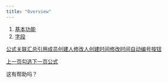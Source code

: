 ```yaml
---
title: "Overview"
---
```


1. [基本功能](/ji-ben-gong-neng)
2. [字段](/ji-ben-gong-neng/zi-duan)

[公式](/ji-ben-gong-neng/zi-duan/gao-ji-zi-duan/han-shu)[关联](/ji-ben-gong-neng/zi-duan/gao-ji-zi-duan/guan-lian)[汇总](/ji-ben-gong-neng/zi-duan/gao-ji-zi-duan/hui-zong)[引用](/ji-ben-gong-neng/zi-duan/gao-ji-zi-duan/yin-yong)[成员](/ji-ben-gong-neng/zi-duan/gao-ji-zi-duan/cheng-yuan)[创建人](/ji-ben-gong-neng/zi-duan/gao-ji-zi-duan/chuang-jian-ren)[修改人](/ji-ben-gong-neng/zi-duan/gao-ji-zi-duan/xiu-gai-ren)[创建时间](/ji-ben-gong-neng/zi-duan/gao-ji-zi-duan/chuang-jian-shi-jian)[修改时间](/ji-ben-gong-neng/zi-duan/gao-ji-zi-duan/xiu-gai-shi-jian)[自动编号](/ji-ben-gong-neng/zi-duan/gao-ji-zi-duan/zi-dong-bian-hao)[按钮](/ji-ben-gong-neng/zi-duan/gao-ji-zi-duan/an-niu)

[上一页勾选](/ji-ben-gong-neng/zi-duan/ji-chu-zi-duan/gou-xuan)[下一页公式](/ji-ben-gong-neng/zi-duan/gao-ji-zi-duan/han-shu)

这有帮助吗？
